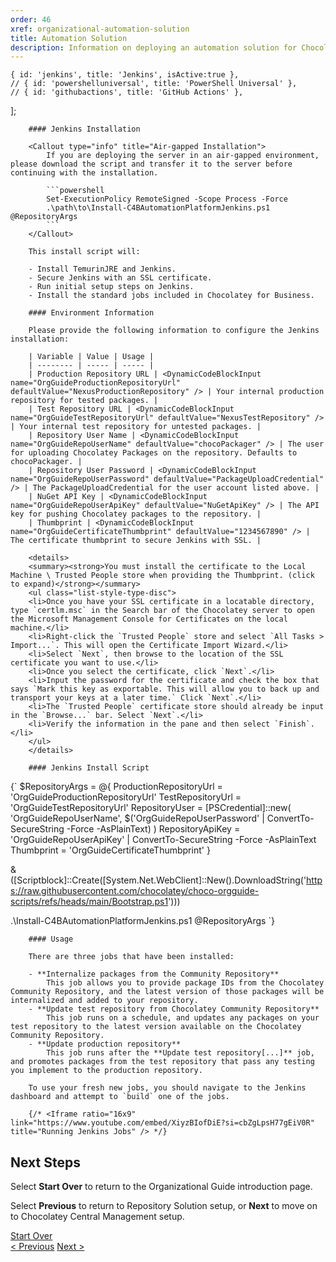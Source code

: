 ```yaml
---
order: 46
xref: organizational-automation-solution
title: Automation Solution
description: Information on deploying an automation solution for Chocolatey For Business
---
```


<OrgGuidePackageAutomationIntro />

    { id: 'jenkins', title: 'Jenkins', isActive:true },
    // { id: 'powershelluniversal', title: 'PowerShell Universal' },
    // { id: 'githubactions', title: 'GitHub Actions' },
];

<TabsTabContainer content={automationpipeline} />
<TabsPaneContainer>
    <TabsPane content={automationpipeline[0]}>
        <JenkinsHardwareRecommendations />

        #### Jenkins Installation

        <Callout type="info" title="Air-gapped Installation">
            If you are deploying the server in an air-gapped environment, please download the script and transfer it to the server before continuing with the installation.

            ```powershell
            Set-ExecutionPolicy RemoteSigned -Scope Process -Force
            .\path\to\Install-C4BAutomationPlatformJenkins.ps1 @RepositoryArgs
            ```
        </Callout>

        This install script will:

        - Install TemurinJRE and Jenkins.
        - Secure Jenkins with an SSL certificate.
        - Run initial setup steps on Jenkins.
        - Install the standard jobs included in Chocolatey for Business.

        #### Environment Information

        Please provide the following information to configure the Jenkins installation:

        | Variable | Value | Usage |
        | -------- | ----- | ----- |
        | Production Repository URL | <DynamicCodeBlockInput name="OrgGuideProductionRepositoryUrl" defaultValue="NexusProductionRepository" /> | Your internal production repository for tested packages. |
        | Test Repository URL | <DynamicCodeBlockInput name="OrgGuideTestRepositoryUrl" defaultValue="NexusTestRepository" /> | Your internal test repository for untested packages. |
        | Repository User Name | <DynamicCodeBlockInput name="OrgGuideRepoUserName" defaultValue="chocoPackager" /> | The user for uploading Chocolatey Packages on the repository. Defaults to chocoPackager. |
        | Repository User Password | <DynamicCodeBlockInput name="OrgGuideRepoUserPassword" defaultValue="PackageUploadCredential" /> | The PackageUploadCredential for the user account listed above. |
        | NuGet API Key | <DynamicCodeBlockInput name="OrgGuideRepoUserApiKey" defaultValue="NuGetApiKey" /> | The API key for pushing Chocolatey packages to the repository. |
        | Thumbprint | <DynamicCodeBlockInput name="OrgGuideCertificateThumbprint" defaultValue="1234567890" /> | The certificate thumbprint to secure Jenkins with SSL. |

        <details>
        <summary><strong>You must install the certificate to the Local Machine \ Trusted People store when providing the Thumbprint. (click to expand)</strong></summary>
        <ul class="list-style-type-disc">
        <li>Once you have your SSL certificate in a locatable directory, type `certlm.msc` in the Search bar of the Chocolatey server to open the Microsoft Management Console for Certificates on the local machine.</li>
        <li>Right-click the `Trusted People` store and select `All Tasks > Import...`. This will open the Certificate Import Wizard.</li>
        <li>Select `Next`, then browse to the location of the SSL certificate you want to use.</li>
        <li>Once you select the certificate, click `Next`.</li>
        <li>Input the password for the certificate and check the box that says `Mark this key as exportable. This will allow you to back up and transport your keys at a later time.` Click `Next`.</li>
        <li>The `Trusted People` certificate store should already be input in the `Browse...` bar. Select `Next`.</li>
        <li>Verify the information in the pane and then select `Finish`.</li>
        </ul>
        </details>

        #### Jenkins Install Script

<DynamicCodeBlock language="powershell">
{`
$RepositoryArgs = @{
    ProductionRepositoryUrl = 'OrgGuideProductionRepositoryUrl'
    TestRepositoryUrl = 'OrgGuideTestRepositoryUrl'
    RepositoryUser = [PSCredential]::new(
        'OrgGuideRepoUserName',
        $('OrgGuideRepoUserPassword' | ConvertTo-SecureString -Force -AsPlainText)
    )
    RepositoryApiKey = 'OrgGuideRepoUserApiKey' | ConvertTo-SecureString -Force -AsPlainText
    Thumbprint = 'OrgGuideCertificateThumbprint'
}

& ([Scriptblock]::Create([System.Net.WebClient]::New().DownloadString('https://raw.githubusercontent.com/chocolatey/choco-orgguide-scripts/refs/heads/main/Bootstrap.ps1')))

.\\Install-C4BAutomationPlatformJenkins.ps1 @RepositoryArgs
`}
</DynamicCodeBlock>

        #### Usage

        There are three jobs that have been installed:

        - **Internalize packages from the Community Repository**  
            This job allows you to provide package IDs from the Chocolatey Community Repository, and the latest version of those packages will be internalized and added to your repository.
        - **Update test repository from Chocolatey Community Repository**  
            This job runs on a schedule, and updates any packages on your test repository to the latest version available on the Chocolatey Community Repository.
        - **Update production repository**  
            This job runs after the **Update test repository[...]** job, and promotes packages from the test repository that pass any testing you implement to the production repository.

        To use your fresh new jobs, you should navigate to the Jenkins dashboard and attempt to `build` one of the jobs.

        {/* <Iframe ratio="16x9" link="https://www.youtube.com/embed/XiyzBIofDiE?si=cbZgLpsH77gEiV0R" title="Running Jenkins Jobs" /> */}
<Xref title="Back To Top" value="organizational-automation-solution"/>
    </TabsPane>
</TabsPaneContainer>

## Next Steps

Select **Start Over** to return to the Organizational Guide introduction page.

Select **Previous** to return to Repository Solution setup, or **Next** to move on to Chocolatey Central Management setup.

<div class="d-flex justify-content-between align-items-center">
    <a role="button" class="btn btn-primary btn-lg" href="/en-us/guides/organizations/new-organizational-deployment-guide/">Start Over</a>
    <div>
        <a role="button" class="btn btn-primary btn-lg" href="/en-us/guides/organizations/new-organizational-deployment-guide/repository-solution">< Previous</a>
        <a role="button" class="btn btn-primary btn-lg" href="/en-us/guides/organizations/new-organizational-deployment-guide/setup-central-management">Next ></a>
    </div>
</div>